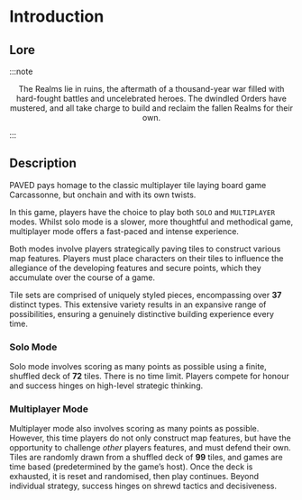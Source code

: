 # Introduction

## Lore

:::note 
<p align="center">
The Realms lie in ruins, the aftermath of a thousand-year war filled with hard-fought battles and uncelebrated heroes. The dwindled Orders have mustered, and all take charge to build and reclaim the fallen Realms for their own.
</p>
:::

## Description

PAVED pays homage to the classic multiplayer tile laying board game Carcassonne, but onchain and with its own twists.

In this game, players have the choice to play both `SOLO` and `MULTIPLAYER` modes. Whilst solo mode is a slower, more thoughtful and methodical game, multiplayer mode offers a fast-paced and intense experience.

Both modes involve players strategically paving tiles to construct various map features. Players must place characters on their tiles to influence the allegiance of the developing features and secure points, which they accumulate over the course of a game.

Tile sets are comprised of uniquely styled pieces, encompassing over **37** distinct types. This extensive variety results in an expansive range of possibilities, ensuring a genuinely distinctive building experience every time.

### Solo Mode

Solo mode involves scoring as many points as possible using a finite, shuffled deck of **72** tiles. There is no time limit. Players compete for honour and success hinges on high-level strategic thinking.

### Multiplayer Mode

Multiplayer mode also involves scoring as many points as possible. However, this time players do not only construct map features, but have the opportunity to challenge _other_ players features, and must defend their own. Tiles are randomly drawn from a shuffled deck of **99** tiles, and games are time based (predetermined by the game’s host). Once the deck is exhausted, it is reset and randomised, then play continues. Beyond individual strategy, success hinges on shrewd tactics and decisiveness.

